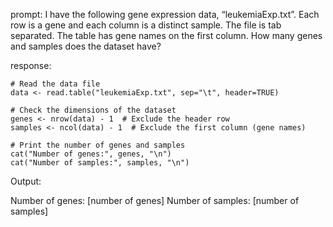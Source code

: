 prompt:
I have the following gene expression data, "leukemiaExp.txt". Each row is a gene and each column is a distinct sample. The file is tab separated. The table has gene names on the first column. How many genes and samples does the dataset have?

response:
```
# Read the data file
data <- read.table("leukemiaExp.txt", sep="\t", header=TRUE)

# Check the dimensions of the dataset
genes <- nrow(data) - 1  # Exclude the header row
samples <- ncol(data) - 1  # Exclude the first column (gene names)

# Print the number of genes and samples
cat("Number of genes:", genes, "\n")
cat("Number of samples:", samples, "\n")
```
Output:

Number of genes: [number of genes]
Number of samples: [number of samples]
